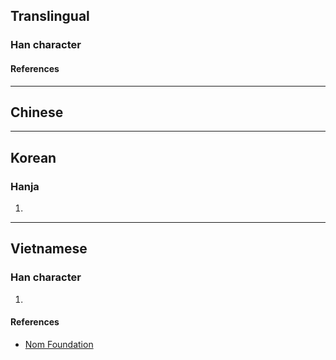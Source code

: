 {{character info/new}}
==Translingual==

===Han character===
{{Han char|rn=75|rad=木|as=10|sn=14|four=|canj=DJYJ|ids=⿰木宰}}

====References====
{{Han ref|kx=0543.220|dkj=15243|dj=0931.090|hdz=21270.080|uh=699F}}

----

==Chinese==
{{zh-see|梓|v}}

----

==Korean==

===Hanja===
{{ko-hanja|재}}

# {{rfdef|ko|sort=木10}}

----

==Vietnamese==

===Han character===
{{vi-readings|rs=木10|reading=tử}}

# {{rfdef|vi|sort=木10}}

====References====
* [http://nomfoundation.org/common/nom_details.php?codepoint=699f Nom Foundation]